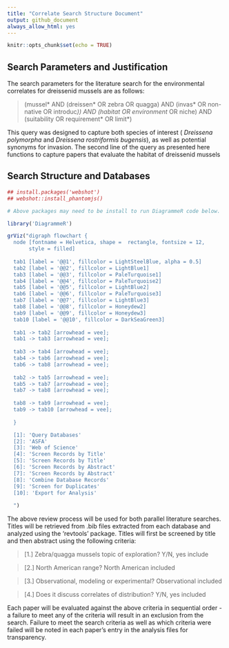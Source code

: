 ```yaml
---
title: "Correlate Search Structure Document"
output: github_document
always_allow_html: yes
---
```


```r
knitr::opts_chunk$set(echo = TRUE)
```

## Search Parameters and Justification

The search parameters for the literature search for the environmental correlates for 
dreissenid mussels are as follows:

> (mussel* AND (dreissen* OR zebra OR quagga) AND (invas* OR non-native OR introduc*))
> AND (habitat OR environment* OR niche) AND (suitability OR requirement* OR limit*)

This query was designed to capture both species of interest ( _Dreissena polymorpha_ and
_Dreissena rostriformis bugensis_), as well as potential synonyms for invasion. The second line
of the query as presented here functions to capture papers that evaluate the habitat of 
dreissenid mussels

## Search Structure and Databases

```r

## install.packages('webshot')
## webshot::install_phantomjs()

# Above packages may need to be install to run DiagrammeR code below.

library('DiagrammeR')

grViz("digraph flowchart {
  node [fontname = Helvetica, shape =  rectangle, fontsize = 12, 
       style = filled]
 
  tab1 [label = '@@1', fillcolor = LightSteelBlue, alpha = 0.5]
  tab2 [label = '@@2', fillcolor = LightBlue1]
  tab3 [label = '@@3', fillcolor = PaleTurquoise1]
  tab4 [label = '@@4', fillcolor = PaleTurquoise2]
  tab5 [label = '@@5', fillcolor = LightBlue2]
  tab6 [label = '@@6', fillcolor = PaleTurquoise3]
  tab7 [label = '@@7', fillcolor = LightBlue3]
  tab8 [label = '@@8', fillcolor = Honeydew2]
  tab9 [label = '@@9', fillcolor = Honeydew3]
  tab10 [label = '@@10', fillcolor = DarkSeaGreen3]
  
  tab1 -> tab2 [arrowhead = vee];
  tab1 -> tab3 [arrowhead = vee];
  
  tab3 -> tab4 [arrowhead = vee];
  tab4 -> tab6 [arrowhead = vee];
  tab6 -> tab8 [arrowhead = vee];
  
  tab2 -> tab5 [arrowhead = vee];
  tab5 -> tab7 [arrowhead = vee];
  tab7 -> tab8 [arrowhead = vee];
  
  tab8 -> tab9 [arrowhead = vee];
  tab9 -> tab10 [arrowhead = vee];
  
  }

  [1]: 'Query Databases'
  [2]: 'ASFA'
  [3]: 'Web of Science'
  [4]: 'Screen Records by Title'
  [5]: 'Screen Records by Title'
  [6]: 'Screen Records by Abstract'
  [7]: 'Screen Records by Abstract'
  [8]: 'Combine Database Records'
  [9]: 'Screen for Duplicates'
  [10]: 'Export for Analysis'
  
  ")

```

The above review process will be used for both parallel literature searches. Titles
will be retrieved from .bib files extracted from each database and analyzed using the 
'revtools' package. Titles will first be screened by title and then abstract using the 
following criteria:

> [1.] Zebra/quagga mussels topic of exploration?     Y/N, yes include

> [2.] North American range?                          North American included

> [3.] Observational, modeling or experimental?       Observational included

> [4.] Does it discuss correlates of distribution?    Y/N, yes included

Each paper will be evaluated against the above criteria in sequential order -
a failure to meet any of the criteria will result in an exclusion from the search. 
Failure to meet the search criteria as well as which criteria were failed will be
noted in each paper's entry in the analysis files for transparency.